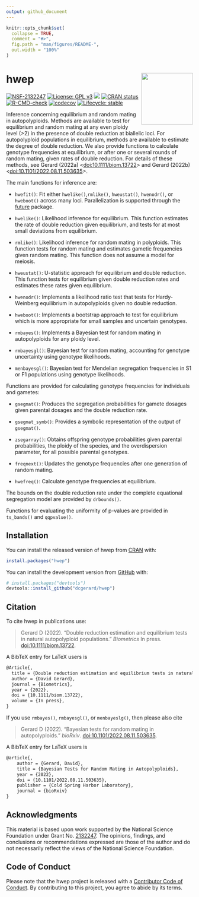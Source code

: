 ```yaml
---
output: github_document
---
```


<!-- README.md is generated from README.Rmd. Please edit that file -->

```r
knitr::opts_chunk$set(
  collapse = TRUE,
  comment = "#>",
  fig.path = "man/figures/README-",
  out.width = "100%"
)
```

# hwep <img src="man/figures/logo.png" align="right" height="139" />

<!-- badges: start -->
[![NSF-2132247](https://img.shields.io/badge/NSF-2132247-blue.svg)](https://nsf.gov/awardsearch/showAward?AWD_ID=2132247)
[![License: GPL v3](https://img.shields.io/badge/License-GPL%20v3-blue.svg)](https://www.gnu.org/licenses/gpl-3.0)
[![](http://cranlogs.r-pkg.org/badges/grand-total/hwep)](https://cran.r-project.org/package=hwep)
[![CRAN status](https://www.r-pkg.org/badges/version/hwep)](https://CRAN.R-project.org/package=hwep)
[![R-CMD-check](https://github.com/dcgerard/hwep/workflows/R-CMD-check/badge.svg)](https://github.com/dcgerard/hwep/actions)
[![codecov](https://codecov.io/gh/dcgerard/hwep/branch/main/graph/badge.svg?token=X6QJRSQBXQ)](https://app.codecov.io/gh/dcgerard/hwep)
[![Lifecycle: stable](https://img.shields.io/badge/lifecycle-stable-brightgreen.svg)](https://lifecycle.r-lib.org/articles/stages.html#stable)
<!-- badges: end -->

Inference concerning equilibrium and random mating in autopolyploids. Methods are available to test for equilibrium and random mating at any even ploidy level (>2) in the presence of double reduction at biallelic loci. For autopolyploid populations in equilibrium, methods are available to estimate the degree of double reduction. We also provide functions to calculate genotype frequencies at equilibrium, or after one or several rounds of random mating, given rates of double reduction. For details of these methods, see Gerard (2022a) \<[doi:10.1111/biom.13722](https://doi.org/10.1111/biom.13722)\> and Gerard (2022b) \<[doi:10.1101/2022.08.11.503635](https://doi.org/10.1101/2022.08.11.503635)\>.

The main functions for inference are:

- `hwefit()`: Fit either `hwelike()`,`rmlike()`, `hweustat()`, 
  `hwenodr()`, or `hweboot()` across many loci. Parallelization is supported through the 
  [future](https://cran.r-project.org/package=future) package.
  
- `hwelike()`: Likelihood inference for equilibrium.
  This function estimates the rate of double reduction given
  equilibrium, and tests for at most small deviations from
  equilibrium.
  
- `rmlike()`: Likelihood inference for random mating in polyploids. 
  This function tests for random mating and estimates gametic frequencies 
  given random mating. This function does not assume a model for meiosis.
  
- `hweustat()`: U-statistic approach for equilibrium and double reduction. 
   This function tests for equilibrium given double reduction rates and 
   estimates these rates given equilibrium.
   
- `hwenodr()`: Implements a likelihood ratio test that tests for Hardy-Weinberg 
  equilibrium in autopolyploids given no double reduction.

- `hweboot()`: Implements a bootstrap approach to test for equilibrium
  which is more appropriate for small samples and uncertain genotypes.
  
- `rmbayes()`: Implements a Bayesian test for random mating in autopolyploids
  for any ploidy level.
  
- `rmbayesgl()`: Bayesian test for random mating, accounting for genotype
  uncertainty using genotype likelihoods.
  
- `menbayesgl()`: Bayesian test for Mendelian segregation frequencies in
  S1 or F1 populations using genotype likelihoods.

Functions are provided for calculating genotype frequencies for individuals and gametes:

- `gsegmat()`: Produces the segregation probabilities for gamete dosages given parental dosages and the double reduction rate.

- `gsegmat_symb()`: Provides a symbolic representation of the output of `gsegmat()`.

- `zsegarray()`: Obtains offspring genotype probabilities given parental probabilities, the ploidy of the species, and the overdispersion parameter, for all possible parental genotypes.

- `freqnext()`: Updates the genotype frequencies after one generation of random mating.

- `hwefreq()`: Calculate genotype frequencies at equilibrium.

The bounds on the double reduction rate under the complete equational segregation model are provided by `drbounds()`.

Functions for evaluating the uniformity of p-values are provided in `ts_bands()` and `qqpvalue()`.

## Installation

You can install the released version of hwep from [CRAN](https://cran.r-project.org/package=hwep) with:

```r
install.packages("hwep")
```

You can install the development version from [GitHub](https://github.com/dcgerard/hwep) with:

```r
# install.packages("devtools")
devtools::install_github("dcgerard/hwep")
```

## Citation

To cite hwep in publications use:

> Gerard D (2022). "Double reduction estimation and equilibrium tests in natural autopolyploid populations." _Biometrics_ In press. [doi:10.1111/biom.13722](https://doi.org/10.1111/biom.13722).

A BibTeX entry for LaTeX users is

``` tex
@Article{,
  title = {Double reduction estimation and equilibrium tests in natural autopolyploid populations},
  author = {David Gerard},
  journal = {Biometrics},
  year = {2022},
  doi = {10.1111/biom.13722},
  volume = {In press},
}
```

If you use `rmbayes()`, `rmbayesgl()`, or `menbayeslg()`, then please also cite

> Gerard D (2022). "Bayesian tests for random mating in autopolyploids." _bioRxiv_. [doi:10.1101/2022.08.11.503635](https://doi.org/10.1101/2022.08.11.503635).

A BibTeX entry for LaTeX users is

``` tex
@article{,
	author = {Gerard, David},
	title = {Bayesian Tests for Random Mating in Autopolyploids},
	year = {2022},
	doi = {10.1101/2022.08.11.503635},
	publisher = {Cold Spring Harbor Laboratory},
	journal = {bioRxiv}
}
```

## Acknowledgments

This material is based upon work supported by the National Science Foundation under Grant No. [2132247](https://www.nsf.gov/awardsearch/showAward?AWD_ID=2132247). The opinions, findings, and conclusions or recommendations expressed are those of the author and do not necessarily reflect the views of the National Science Foundation.

## Code of Conduct

Please note that the hwep project is released with a [Contributor Code of Conduct](https://contributor-covenant.org/version/2/0/CODE_OF_CONDUCT.html). By contributing to this project, you agree to abide by its terms.
